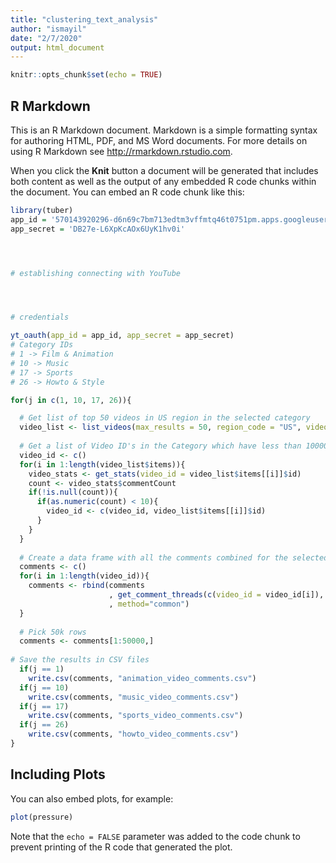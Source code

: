 ```yaml
---
title: "clustering_text_analysis"
author: "ismayil"
date: "2/7/2020"
output: html_document
---
```


```r
knitr::opts_chunk$set(echo = TRUE)
```

## R Markdown

This is an R Markdown document. Markdown is a simple formatting syntax for authoring HTML, PDF, and MS Word documents. For more details on using R Markdown see <http://rmarkdown.rstudio.com>.

When you click the **Knit** button a document will be generated that includes both content as well as the output of any embedded R code chunks within the document. You can embed an R code chunk like this:

```r
library(tuber)
app_id = '570143920296-d6n69c7bm713edtm3vffmtq46t0751pm.apps.googleusercontent.com'
app_secret = 'DB27e-L6XpKcAOx6UyK1hv0i'




# establishing connecting with YouTube




# credentials 

yt_oauth(app_id = app_id, app_secret = app_secret)
# Category IDs
# 1 -> Film & Animation 
# 10 -> Music
# 17 -> Sports
# 26 -> Howto & Style

for(j in c(1, 10, 17, 26)){

  # Get list of top 50 videos in US region in the selected category
  video_list <- list_videos(max_results = 50, region_code = "US", video_category_id = j)
  
  # Get a list of Video ID's in the Category which have less than 10000 comments each
  video_id <- c()
  for(i in 1:length(video_list$items)){
    video_stats <- get_stats(video_id = video_list$items[[i]]$id)
    count <- video_stats$commentCount
    if(!is.null(count)){
      if(as.numeric(count) < 10){
        video_id <- c(video_id, video_list$items[[i]]$id)
      }
    }
  }
  
  # Create a data frame with all the comments combined for the selected Video ID's in the Category
  comments <- c()
  for(i in 1:length(video_id)){
    comments <- rbind(comments
                      , get_comment_threads(c(video_id = video_id[i]), max_results = 101)[, 1:12]
                      , method="common")
  }
  
  # Pick 50k rows
  comments <- comments[1:50000,]
  
# Save the results in CSV files
  if(j == 1)
    write.csv(comments, "animation_video_comments.csv")
  if(j == 10)
    write.csv(comments, "music_video_comments.csv")
  if(j == 17)
    write.csv(comments, "sports_video_comments.csv")
  if(j == 26)
    write.csv(comments, "howto_video_comments.csv")
}
```

## Including Plots

You can also embed plots, for example:

```r
plot(pressure)
```

Note that the `echo = FALSE` parameter was added to the code chunk to prevent printing of the R code that generated the plot.
